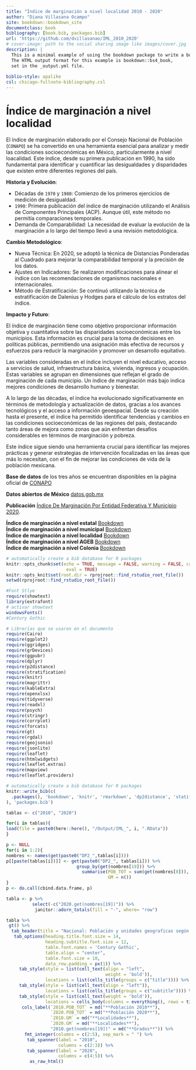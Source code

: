```yaml
--- 
title: "Índice de marginación a nivel localidad 2010 - 2020"
author: "Diana Villasana Ocampo"
site: bookdown::bookdown_site
documentclass: book
bibliography: [book.bib, packages.bib]
url: 'https://github.com/dvillasanao/IML_2010_2020'
# cover-image: path to the social sharing image like images/cover.jpg
description: |
  This is a minimal example of using the bookdown package to write a book.
  The HTML output format for this example is bookdown::bs4_book,
  set in the _output.yml file.
  
biblio-style: apalike
csl: chicago-fullnote-bibliography.csl
---
```


# Índice de marginación a nivel localidad  {.unlisted .unnumbered}

El índice de marginación elaborado por el Consejo Nacional de Población (`CONAPO`) se ha convertido en una herramienta esencial para analizar y medir las condiciones socioeconómicas en México, particularmente a nivel loacalidad. Este índice, desde su primera publicación en 1990, ha sido fundamental para identificar y cuantificar las desigualdades y disparidades que existen entre diferentes regiones del país.   

**Historia y Evolución**:     

- Décadas de `1970` y `1980`: Comienzo de los primeros ejercicios de medición de desigualdad.   
- `1990`: Primera publicación del índice de marginación utilizando el Análisis de Componentes Principales (ACP). Aunque útil, este método no permitía comparaciones temporales.   
- Demanda de Comparabilidad: La necesidad de evaluar la evolución de la marginación a lo largo del tiempo llevó a una revisión metodológica.     

**Cambio Metodológico**:   

- Nueva Técnica: En 2020, se adoptó la técnica de Distancias Ponderadas al Cuadrado para mejorar la comparabilidad temporal y la precisión de los datos.   
- Ajustes en Indicadores: Se realizaron modificaciones para alinear el índice con las recomendaciones de organismos nacionales e internacionales.  
- Método de Estratificación: Se continuó utilizando la técnica de estratificación de Dalenius y Hodges para el cálculo de los estratos del índice.    

**Impacto y Futuro**:   

El índice de marginación tiene como objetivo proporcionar información objetiva y cuantitativa sobre las disparidades socioeconómicas entre los municipios. Esta información es crucial para la toma de decisiones en políticas públicas, permitiendo una asignación más efectiva de recursos y esfuerzos para reducir la marginación y promover un desarrollo equitativo.    

Las variables consideradas en el índice incluyen el nivel educativo, acceso a servicios de salud, infraestructura básica, vivienda, ingresos y ocupación. Estas variables se agrupan en dimensiones que reflejan el grado de marginación de cada municipio. Un índice de marginación más bajo indica mejores condiciones de desarrollo humano y bienestar.    

A lo largo de las décadas, el índice ha evolucionado significativamente en términos de metodología y actualización de datos, gracias a los avances tecnológicos y el acceso a información geoespacial. Desde su creación hasta el presente, el índice ha permitido identificar tendencias y cambios en las condiciones socioeconómicas de las regiones del país, destacando tanto áreas de mejora como zonas que aún enfrentan desafíos considerables en términos de marginación y pobreza.    

Este índice sigue siendo una herramienta crucial para identificar las mejores prácticas y generar estrategias de intervención focalizadas en las áreas que más lo necesitan, con el fin de mejorar las condiciones de vida de la población mexicana.  

**Base de datos** de los tres años se encuentran disponibles en la página oficial de [CONAPO](https://www.gob.mx/conapo/documentos/indices-de-marginacion-2020-284372)   

**Datos abiertos de México** [datos.gob.mx](https://datos.gob.mx/busca/dataset/indice-de-marginacion-carencias-poblacionales-por-localidad-municipio-y-entidad)   

**Publicación** [Índice De Marginación Por Entidad Federativa Y Municipio 2020](https://www.gob.mx/conapo/documentos/indices-de-marginacion-2020-284372).    

**Índice de marginación a nivel estatal** [Bookdown](https://dvillasanao.github.io/IME_2010_2020/)   
**Índice de marginación a nivel municipal** [Bookdown](https://dvillasanao.github.io/IMM_2010-2020/)   
**Índice de marginación a nivel localidad** [Bookdown](https://dvillasanao.github.io/IML_2010_2020/)   
**Índice de marginación a nivel AGEB** [Bookdown](https://dvillasanao.github.io/IML_2010-2020/)   
**Índice de marginación a nivel Colonia** [Bookdown](https://dvillasanao.github.io/IMC_2020/)        

```r
# automatically create a bib database for R packages
knitr::opts_chunk$set(echo = TRUE, message = FALSE, warning = FALSE, cache = TRUE, 
                       eval = TRUE)
knitr::opts_knit$set(root.dir = rprojroot::find_rstudio_root_file())
setwd(rprojroot::find_rstudio_root_file())
```  

```r
#Font Stlye
require(showtext)
library(extrafont)
# activar showtext
windowsFonts()
#Century Gothic
```

```r
# Librerías que se usaron en el documento
require(Cairo)
require(ggplot2)
require(ggridges)
require(grDevices)
require(ggpubr)
require(dplyr)
require(p2distance)
require(stratification)
require(knitr)
require(magrittr)
require(kableExtra)
require(openxlsx)
require(tidyverse)
require(readxl)
require(psych)
require(stringr)
require(corrplot)
require(forcats)
require(gt)
require(rgdal)      
require(geojsonio)
require(jsonlite)
require(leaflet)
require(htmlwidgets)
require(leaflet.extras)
require(mapview)
require(leaflet.providers)
```

```r
# automatically create a bib database for R packages
knitr::write_bib(c(
  .packages(), 'bookdown', 'knitr', 'rmarkdown', 'dp2distance', 'statification', 'corrplot'
), 'packages.bib')
```


```r
tablas <- c("2010", "2020")

for(i in tablas){
load(file = paste0(here::here(), "/Output/IML_", i, ".RData"))
}

p <- NULL
for(i in 1:2){
nombres <- names(get(paste0("DP2_",tablas[i])))
p[[paste(tablas[i])]] <- get(paste0("DP2_", tablas[i])) %>%
                           group_by(get(nombres[19])) %>%
                             summarise(POB_TOT = sum(get(nombres[8])),
                                       GM = n())
}
p <- do.call(cbind.data.frame, p)

tabla <- p %>%
          select(-c("2020.get(nombres[19])")) %>%
           janitor::adorn_totals(fill = "-", where= "row")

tabla %>% 
 gt() %>%
  tab_header(title = "Nacional: Población y unidades geograficas según el índice de marginación, 2010-2020") %>%
   tab_options(heading.title.font.size = 14, 
               heading.subtitle.font.size = 12,
               table.font.names = 'Century Gothic',
               table.align = "center",
               table.font.size = 10,
               data_row.padding = px(1)) %>%
     tab_style(style = list(cell_text(align = "left",
                                      weight = 'bold')),
               locations = list(cells_title(groups = c("title")))) %>%
     tab_style(style = list(cell_text(align = "left")),
               locations = list(cells_title(groups = c("subtitle")))) %>%
     tab_style(style = list(cell_text(weight = 'bold')),
               locations = cells_body(columns = everything(), rows = tidyselect::last_col())) %>%
      cols_label(`2010.POB_TOT` = md("**Población 2010**"),
                 `2020.POB_TOT` = md("**Población 2020**"),
                 `2010.GM` = md("**Localidades**"),
                 `2020.GM` = md("**Localidades**"),
                 "2010.get(nombres[19])" = md("**Grados**")) %>%
       fmt_integer(columns = c(2:5), sep_mark = " ") %>%
        tab_spanner(label = "2010",
                    columns = c(2:3)) %>%
        tab_spanner(label = "2020",
                    columns = c(4:5)) %>%
         as_raw_html() 
```